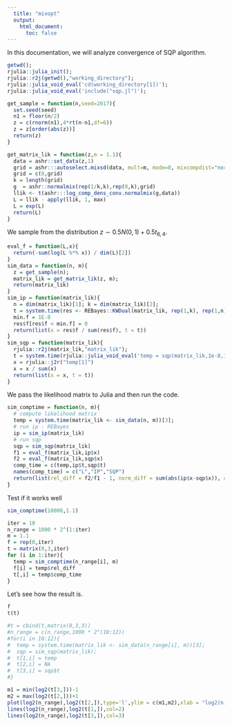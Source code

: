 ```yaml
---
  title: "mixopt"
  output:
    html_document:
      toc: false
---
```


In this documentation, we will analyze convergence of SQP algorithm.

```r
getwd();
rjulia::julia_init();
rjulia::r2j(getwd(),"working_directory");
rjulia::julia_void_eval('cd(working_directory[1])');
rjulia::julia_void_eval('include("sqp.jl")');
```

```r
get_sample = function(n,seed=2017){
  set.seed(seed)
  n1 = floor(n/2)
  z = c(rnorm(n1),4*rt(n-n1,df=6))
  z = z[order(abs(z))]
  return(z)
}

get_matrix_lik = function(z,m = 1.1){
  data = ashr::set_data(z,1)
  grid = ashr:::autoselect.mixsd(data, mult=m, mode=0, mixcompdist="normal", grange=c(-Inf,Inf))
  grid = c(0,grid)
  k = length(grid)
  g  = ashr::normalmix(rep(1/k,k),rep(0,k),grid)
  llik <- t(ashr:::log_comp_dens_conv.normalmix(g,data))
  L = llik - apply(llik, 1, max)
  L = exp(L)
  return(L)
}
```

We sample from the distribution $z\sim 0.5 N(0,1) + 0.5 t_{6,4}$.

```r
eval_f = function(L,x){
  return(-sum(log(L %*% x)) / dim(L)[2])
}
sim_data = function(n, m){
  z = get_sample(n);
  matrix_lik = get_matrix_lik(z, m);
  return(matrix_lik)
}
sim_ip = function(matrix_lik){
  n = dim(matrix_lik)[1]; k = dim(matrix_lik)[2];
  t = system.time(res <- REBayes::KWDual(matrix_lik, rep(1,k), rep(1,n)/n))[3]
  min.f = 1E-8
  res$f[res$f < min.f] = 0
  return(list(x = res$f / sum(res$f), t = t))
}
sim_sqp = function(matrix_lik){
  rjulia::r2j(matrix_lik,"matrix_lik");
  t = system.time(rjulia::julia_void_eval('temp = sqp(matrix_lik,1e-8,1e-8,1e-3)'))[3];
  x = rjulia::j2r("temp[1]")
  x = x / sum(x)
  return(list(x = x, t = t))
}
```

We pass the likelihood matrix to Julia and then run the code.

```r
sim_comptime = function(n, m){
  # compute likelihood matrix
  temp = system.time(matrix_lik <- sim_data(n, m))[3];
  # run ip - REBayes
  ip = sim_ip(matrix_lik)
  # run sqp
  sqp = sim_sqp(matrix_lik)
  f1 = eval_f(matrix_lik,ip$x)
  f2 = eval_f(matrix_lik,sqp$x)
  comp_time = c(temp,ip$t,sqp$t)
  names(comp_time) = c("L","IP","SQP")
  return(list(rel_diff = f2/f1 - 1, norm_diff = sum(abs(ip$x-sqp$x)), comp_time = comp_time))
}
```

Test if it works well

```r
sim_comptime(10000,1.1)
```


```r
iter = 10
n_range = 1000 * 2^(1:iter)
m = 1.1
f = rep(0,iter)
t = matrix(0,3,iter)
for (i in 1:iter){
  temp = sim_comptime(n_range[i], m)
  f[i] = temp$rel_diff
  t[,i] = temp$comp_time
}
```

Let's see how the result is.

```r
f
t(t)
```

```r
#t = cbind(t,matrix(0,3,3))
#n_range = c(n_range,1000 * 2^(10:12))
#for(i in 10:12){
#  temp = system.time(matrix_lik <- sim_data(n_range[i], m))[3];
#  sqp = sim_sqp(matrix_lik);
#  t[1,i] = temp
#  t[2,i] = NA
#  t[3,i] = sqp$t
#}
```

```r
m1 = min(log2(t[3,]))-1
m2 = max(log2(t[2,]))+1
plot(log2(n_range),log2(t[2,]),type='l',ylim = c(m1,m2),xlab = "log2(n)",ylab = "log2(time)")
lines(log2(n_range),log2(t[1,]),col=2)
lines(log2(n_range),log2(t[3,]),col=3)
```

